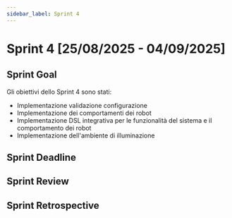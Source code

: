 ```yaml
---
sidebar_label: Sprint 4
---
```



# Sprint 4 [25/08/2025 - 04/09/2025]

<SprintTable data={sprint4Data} />

## Sprint Goal
Gli obiettivi dello Sprint 4 sono stati:
- Implementazione validazione configurazione
- Implementazione dei comportamenti dei robot
- Implementazione DSL integrativa per le funzionalità del sistema e il comportamento dei robot
- Implementazione dell'ambiente di illuminazione

## Sprint Deadline

## Sprint Review

## Sprint Retrospective
